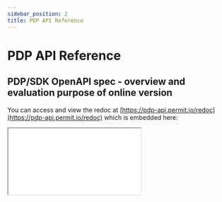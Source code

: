 ```yaml
---
sidebar_position: 2
title: PDP API Reference
---
```


# PDP API Reference

## PDP/SDK OpenAPI spec - overview and evaluation purpose of online version


You can access and view the redoc at [https://pdp-api.permit.io/redoc](https://pdp-api.permit.io/redoc) which is embedded here:

<iframe
	style={{
		boxShadow: "0 1px 3px rgba(0,0,0,0.12), 0 1px 2px rgba(0,0,0,0.24)",
		backgroundColor: "#FDFCFC",
		maxWidth: "80vw",
	}}
	src={"https://pdp-api.permit.io/redoc"}
	width={"1080px"}
	height={"600px"}
/>

## PDP/SDK OpenAPI spec - local version

Just like the Permit.io cloud service, the local PDP exposes an OpenAPI spec which can be used to develop your own SDKs.
Assuming you're running your PDP at `localhost:7000` you can access the spec at `http://localhost:7000/openapi.json` and view the docs at `http://localhost:7000/redoc`.